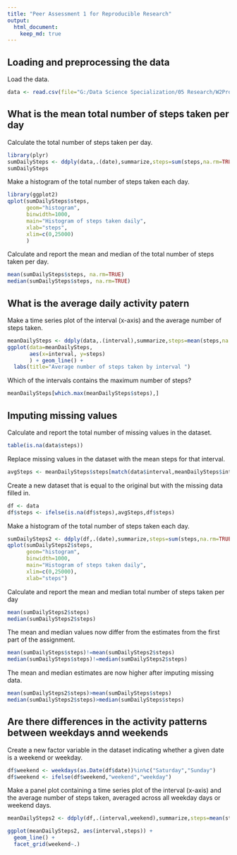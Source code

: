 ```yaml
---
title: "Peer Assessment 1 for Reproducible Research"
output: 
  html_document:
    keep_md: true
---
```


## Loading and preprocessing the data

Load the data.

```r
data <- read.csv(file="G:/Data Science Specialization/05 Research/W2Project/activity/activity.csv")

```

## What is the mean total number of steps taken per day

Calculate the total number of steps taken per day.

```r
library(plyr)
sumDailySteps <- ddply(data,.(date),summarize,steps=sum(steps,na.rm=TRUE))
sumDailySteps
```

Make a histogram of the total number of steps taken each day.

```r

library(ggplot2)
qplot(sumDailySteps$steps,
      geom="histogram",
      binwidth=1000,
      main="Histogram of steps taken daily",
      xlab="steps",
      xlim=c(0,25000)
      )
```

Calculate and report the mean and median of the total number of steps taken per day.

```r
mean(sumDailySteps$steps, na.rm=TRUE)
median(sumDailySteps$steps, na.rm=TRUE)
```


## What is the average daily activity patern

Make a time series plot of the interval (x-axis) and the average number of steps taken.

```r
meanDailySteps <- ddply(data,.(interval),summarize,steps=mean(steps,na.rm=TRUE))
ggplot(data=meanDailySteps, 
       aes(x=interval, y=steps)
       ) + geom_line() + 
  labs(title="Average number of steps taken by interval ")
```

Which of the intervals contains the maximum number of steps?

```r

meanDailySteps[which.max(meanDailySteps$steps),]
```

## Imputing missing values

Calculate and report the total number of missing values in the dataset.

```r
table(is.na(data$steps))
```

Replace missing values in the dataset with the mean steps for that interval.

```r
avgSteps <- meanDailySteps$steps[match(data$interval,meanDailySteps$interval)]
```

Create a new dataset that is equal to the original but with the missing data filled in.

```r
df <- data
df$steps <- ifelse(is.na(df$steps),avgSteps,df$steps)
```

Make a histogram of the total number of steps taken each day.

```r
sumDailySteps2 <- ddply(df,.(date),summarize,steps=sum(steps,na.rm=TRUE))
qplot(sumDailySteps2$steps,
      geom="histogram", 
      binwidth=1000,
      main="Histogram of steps taken daily",
      xlim=c(0,25000),
      xlab="steps")
```

Calculate and report the mean and median total number of steps taken per day

```r
mean(sumDailySteps2$steps)
median(sumDailySteps2$steps)
```

The mean and median values now differ from the estimates from the first part of the assignment.

```r
mean(sumDailySteps$steps)!=mean(sumDailySteps2$steps)
median(sumDailySteps$steps)!=median(sumDailySteps2$steps)
```

The mean and median estimates are now higher after imputing missing data.

```r
mean(sumDailySteps2$steps)>mean(sumDailySteps$steps)
median(sumDailySteps2$steps)>median(sumDailySteps$steps)
```

## Are there differences in the activity patterns between weekdays annd  weekends

Create a new factor variable in the dataset indicating whether a given date is a weekend or weekday.
```r

df$weekend <- weekdays(as.Date(df$date))%in%c("Saturday","Sunday")
df$weekend <- ifelse(df$weekend,"weekend","weekday")
```

Make a panel plot containing a time series plot of the interval (x-axis) and the average number of steps taken, averaged across all weekday days or weekend days.

```r
meanDailySteps2 <- ddply(df,.(interval,weekend),summarize,steps=mean(steps,na.rm=TRUE))

ggplot(meanDailySteps2, aes(interval,steps)) + 
  geom_line() + 
  facet_grid(weekend~.)

```
